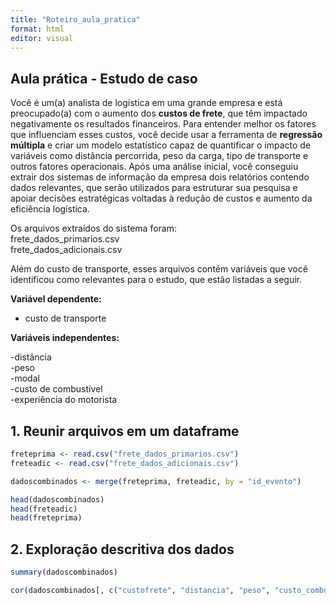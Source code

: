 ---
title: "Roteiro_aula_pratica"
format: html
editor: visual
---

## Aula prática - Estudo de caso

Você é um(a) analista de logística em uma grande empresa e está preocupado(a) com o aumento dos **custos de frete**, que têm impactado negativamente os resultados financeiros. Para entender melhor os fatores que influenciam esses custos, você decide usar a ferramenta de **regressão múltipla** e criar um modelo estatístico capaz de quantificar o impacto de variáveis como distância percorrida, peso da carga, tipo de transporte e outros fatores operacionais. Após uma análise inicial, você conseguiu extrair dos sistemas de informação da empresa dois relatórios contendo dados relevantes, que serão utilizados para estruturar sua pesquisa e apoiar decisões estratégicas voltadas à redução de custos e aumento da eficiência logística.

Os arquivos extraídos do sistema foram:\
frete_dados_primarios.csv\
frete_dados_adicionais.csv

Além do custo de transporte, esses arquivos contém variáveis que você identificou como relevantes para o estudo, que estão listadas a seguir.

**Variável dependente:**

-   custo de transporte

**Variáveis independentes:**

-distância\
-peso\
-modal\
-custo de combustível\
-experiência do motorista

## 1. Reunir arquivos em um dataframe

```{r}

freteprima <- read.csv("frete_dados_primarios.csv")
freteadic <- read.csv("frete_dados_adicionais.csv")

dadoscombinados <- merge(freteprima, freteadic, by = "id_evento")

head(dadoscombinados)
head(freteadic)
head(freteprima)

```

## 2. Exploração descritiva dos dados

```{r}

summary(dadoscombinados)


```

```{r}
cor(dadoscombinados[, c("custofrete", "distancia", "peso", "custo_combust")])

```
